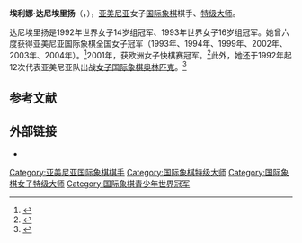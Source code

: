 {{Infobox chess player
|name = 埃利娜·达尼埃里扬
|image = Elina Danielian 2013.jpg
|caption = 摄于2013年
|birthname = 
|country = {{ARM}}
|birth_date = {{Birth date and age|1978|8|16|df=y}}
|birth_place = [[苏联|苏联]][[巴库|巴库]]
|death_date = 
|death_place = 
|title = [[国际象棋特级大师|特级大师]]
|worldchampion = 
|womensworldchampion = 
|rating = 
|peakrating = 2521（2011年7月）
|FideID = 13300210
}}
'''埃利娜·达尼埃里扬'''（{{lang-hy|Էլինա Դանիելյան}}，{{bd|1978年|8月16日}}），[[亚美尼亚|亚美尼亚]]女子[[国际象棋|国际象棋]]棋手、[[国际象棋特级大师|特级大师]]。

达尼埃里扬是1992年世界女子14岁组冠军、1993年世界女子16岁组冠军。她曾六度获得亚美尼亚国际象棋全国女子冠军（1993年、1994年、1999年、2002年、2003年、2004年）。<ref>{{cite web|url=http://www.armchess.am/all_womens_ch_arm.htm|title=All Women's Champions of Armenia|publisher=Armchess|accessdate=28 July 2011|archive-date=2011-09-30|archive-url=https://web.archive.org/web/20110930112028/http://www.armchess.am/all_womens_ch_arm.htm|dead-url=no}}</ref>2001年，获欧洲女子快棋赛冠军。<ref>{{cite web|last1=Crowther|first1=Mark|title=TWIC 362: European Women's Rapid and Blitz|url=http://theweekinchess.com/html/twic362.html#26|publisher=The Week in Chess|accessdate=9 January 2016|date=2001-10-15|archive-date=2020-02-03|archive-url=https://web.archive.org/web/20200203044025/https://www.theweekinchess.com/html/twic362.html#26|dead-url=no}}</ref>此外，她还于1992年起12次代表亚美尼亚队出战[[女子国际象棋奥林匹克|女子国际象棋奥林匹克]]。<ref>{{cite web|url=http://www.olimpbase.org/playersw/qmkakw2g.html|title=Women's Chess Olympiads: Elina Danielian|publisher=OlimpBase|accessdate=5 January 2012|archive-date=2018-07-13|archive-url=https://web.archive.org/web/20180713204851/http://www.olimpbase.org/playersw/qmkakw2g.html|dead-url=no}}</ref>

== 参考文献 ==
{{reflist}}

== 外部链接 ==
*{{Chessgames player|id=26789}}

{{chess-bio-stub}}
[[Category:亚美尼亚国际象棋棋手|Category:亚美尼亚国际象棋棋手]]
[[Category:国际象棋特级大师|Category:国际象棋特级大师]]
[[Category:国际象棋女子特级大师|Category:国际象棋女子特级大师]]
[[Category:国际象棋青少年世界冠军|Category:国际象棋青少年世界冠军]]